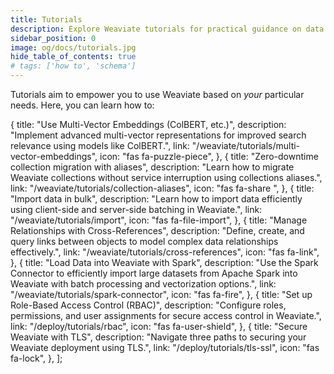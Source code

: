 ```yaml
---
title: Tutorials
description: Explore Weaviate tutorials for practical guidance on data management and queries.
sidebar_position: 0
image: og/docs/tutorials.jpg
hide_table_of_contents: true
# tags: ['how to', 'schema']
---
```



<BasicPrereqs />

Tutorials aim to empower you to use Weaviate based on _your_ particular needs.
Here, you can learn how to:


  {
    title: "Use Multi-Vector Embeddings (ColBERT, etc.)",
    description:
      "Implement advanced multi-vector representations for improved search relevance using models like ColBERT.",
    link: "/weaviate/tutorials/multi-vector-embeddings",
    icon: "fas fa-puzzle-piece",
  },
  {
    title: "Zero-downtime collection migration with aliases",
    description:
      "Learn how to migrate Weaviate collections without service interruption using collections aliases.",
    link: "/weaviate/tutorials/collection-aliases",
    icon: "fas fa-share	",
  },
  {
    title: "Import data in bulk",
    description:
      "Learn how to import data efficiently using client-side and server-side batching in Weaviate.",
    link: "/weaviate/tutorials/import",
    icon: "fas fa-file-import",
  },
  {
    title: "Manage Relationships with Cross-References",
    description:
      "Define, create, and query links between objects to model complex data relationships effectively.",
    link: "/weaviate/tutorials/cross-references",
    icon: "fas fa-link",
  },
  {
    title: "Load Data into Weaviate with Spark",
    description:
      "Use the Spark Connector to efficiently import large datasets from Apache Spark into Weaviate with batch processing and vectorization options.",
    link: "/weaviate/tutorials/spark-connector",
    icon: "fas fa-fire",
  },
  {
    title: "Set up Role-Based Access Control (RBAC)",
    description:
      "Configure roles, permissions, and user assignments for secure access control in Weaviate.",
    link: "/deploy/tutorials/rbac",
    icon: "fas fa-user-shield",
  },
  {
    title: "Secure Weaviate with TLS",
    description:
      "Navigate three paths to securing your Weaviate deployment using TLS.",
    link: "/deploy/tutorials/tls-ssl",
    icon: "fas fa-lock",
  },
];

<br />
<CardsSection items={advancedFeaturesData} />
<br />
